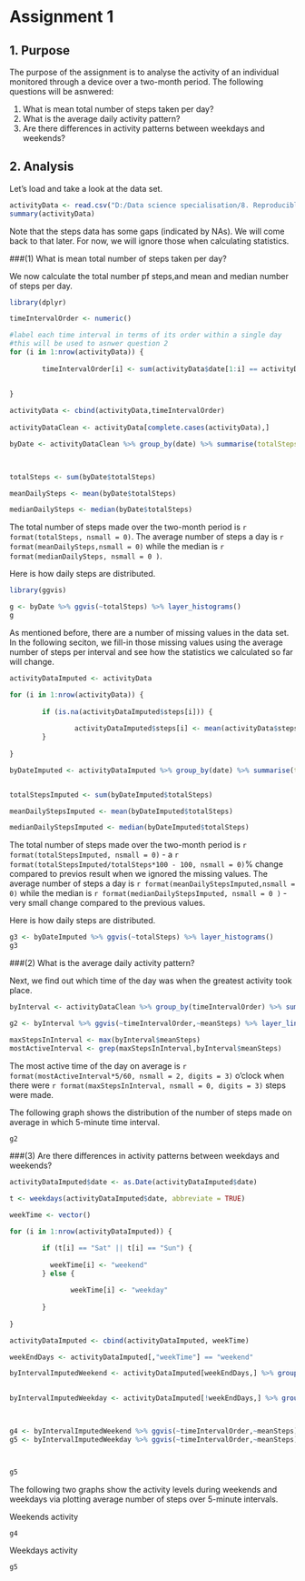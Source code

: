 Assignment 1
============

## 1. Purpose

The purpose of the assignment is to analyse the activity of an individual monitored through a device over a two-month period. The following questions will be asnwered:

(1) What is mean total number of steps taken per day?
(2) What is the average daily activity pattern?
(3) Are there differences in activity patterns between weekdays and weekends?

## 2. Analysis

Let's load and take a look at the data set.

```r

activityData <- read.csv("D:/Data science specialisation/8. Reproducible research/activity.csv")
summary(activityData)

```

Note that the steps data has some gaps (indicated by NAs). We will come back to that later. For now, we will ignore those when calculating statistics.

###(1) What is mean total number of steps taken per day?

We now calculate the total number pf steps,and mean and median number of steps per day.

```r
library(dplyr)

timeIntervalOrder <- numeric()

#label each time interval in terms of its order within a single day
#this will be used to asnwer question 2
for (i in 1:nrow(activityData)) {
        
        timeIntervalOrder[i] <- sum(activityData$date[1:i] == activityData$date[i])
        
        
}

activityData <- cbind(activityData,timeIntervalOrder)
        
activityDataClean <- activityData[complete.cases(activityData),]

byDate <- activityDataClean %>% group_by(date) %>% summarise(totalSteps = sum(steps))
                                                             


totalSteps <- sum(byDate$totalSteps)

meanDailySteps <- mean(byDate$totalSteps)

medianDailySteps <- median(byDate$totalSteps)
```

The total number of steps made over the two-month period is `r format(totalSteps, nsmall = 0)`. The average number of steps a day is `r format(meanDailySteps,nsmall = 0)` while the median is `r format(medianDailySteps, nsmall = 0 )`.

Here is how daily steps are distributed.

```r
library(ggvis)

g <- byDate %>% ggvis(~totalSteps) %>% layer_histograms()
g

```

As mentioned before, there are a number of missing values in the data set. In the following seciton, we fill-in those missing values using the average number of steps per interval and see how the statistics we calculated so far will change.

```r

activityDataImputed <- activityData

for (i in 1:nrow(activityData)) {
 
        if (is.na(activityDataImputed$steps[i])) {
                
                activityDataImputed$steps[i] <- mean(activityData$steps, na.rm = TRUE)
        }
               
}

byDateImputed <- activityDataImputed %>% group_by(date) %>% summarise(totalSteps = sum(steps))


totalStepsImputed <- sum(byDateImputed$totalSteps)

meanDailyStepsImputed <- mean(byDateImputed$totalSteps)

medianDailyStepsImputed <- median(byDateImputed$totalSteps)


```

The total number of steps made over the two-month period is `r format(totalStepsImputed, nsmall = 0)` - a `r format(totalStepsImputed/totalSteps*100 - 100, nsmall = 0)`% change compared to previos result when we ignored the missing values. The average number of steps a day is `r format(meanDailyStepsImputed,nsmall = 0)` while the median is `r format(medianDailyStepsImputed, nsmall = 0 )` - very small change compared to the previous values.

Here is how daily steps are distributed.

```r

g3 <- byDateImputed %>% ggvis(~totalSteps) %>% layer_histograms()
g3

```

###(2) What is the average daily activity pattern?

Next, we find out which time of the day was when the greatest activity took place.

```r

byInterval <- activityDataClean %>% group_by(timeIntervalOrder) %>% summarise(meanSteps = mean(steps))

g2 <- byInterval %>% ggvis(~timeIntervalOrder,~meanSteps) %>% layer_lines()

maxStepsInInterval <- max(byInterval$meanSteps)
mostActiveInterval <- grep(maxStepsInInterval,byInterval$meanSteps)
```

The most active time of the day on average is `r format(mostActiveInterval*5/60, nsmall = 2, digits = 3)` o'clock when there were `r format(maxStepsInInterval, nsmall = 0, digits = 3)` steps were made.

The following graph shows the distribution of the number of steps made on average in which 5-minute time interval.

```r
g2

```

###(3) Are there differences in activity patterns between weekdays and weekends?

```r

activityDataImputed$date <- as.Date(activityDataImputed$date)

t <- weekdays(activityDataImputed$date, abbreviate = TRUE)

weekTime <- vector()

for (i in 1:nrow(activityDataImputed)) {

        if (t[i] == "Sat" || t[i] == "Sun") {
        
          weekTime[i] <- "weekend"
        } else {
        
               weekTime[i] <- "weekday"
        
        }
        
}

activityDataImputed <- cbind(activityDataImputed, weekTime)

weekEndDays <- activityDataImputed[,"weekTime"] == "weekend"

byIntervalImputedWeekend <- activityDataImputed[weekEndDays,] %>% group_by(timeIntervalOrder) %>% 
                                                                                summarise(meanSteps = mean(steps))

byIntervalImputedWeekday <- activityDataImputed[!weekEndDays,] %>% group_by(timeIntervalOrder) %>% 
                                                                                summarise(meanSteps = mean(steps))


g4 <- byIntervalImputedWeekend %>% ggvis(~timeIntervalOrder,~meanSteps) %>% layer_lines()
g5 <- byIntervalImputedWeekday %>% ggvis(~timeIntervalOrder,~meanSteps) %>% layer_lines()



g5
```

The following two graphs show the activity levels during weekends and weekdays via plotting average number of steps over 5-minute intervals.

Weekends activity
```r
g4
```

Weekdays activity
```r
g5
```